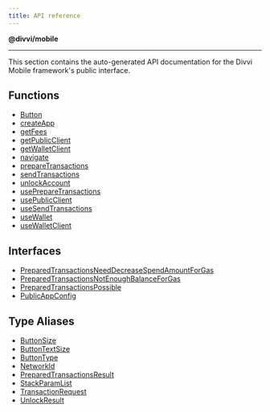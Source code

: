 ```yaml
---
title: API reference
---
```


**@divvi/mobile**

---

This section contains the auto-generated API documentation for the Divvi Mobile framework's public interface.

## Functions

- [Button](./functions/Button)
- [createApp](./functions/createApp)
- [getFees](./functions/getFees)
- [getPublicClient](./functions/getPublicClient)
- [getWalletClient](./functions/getWalletClient)
- [navigate](./functions/navigate)
- [prepareTransactions](./functions/prepareTransactions)
- [sendTransactions](./functions/sendTransactions)
- [unlockAccount](./functions/unlockAccount)
- [usePrepareTransactions](./functions/usePrepareTransactions)
- [usePublicClient](./functions/usePublicClient)
- [useSendTransactions](./functions/useSendTransactions)
- [useWallet](./functions/useWallet)
- [useWalletClient](./functions/useWalletClient)

## Interfaces

- [PreparedTransactionsNeedDecreaseSpendAmountForGas](./interfaces/PreparedTransactionsNeedDecreaseSpendAmountForGas)
- [PreparedTransactionsNotEnoughBalanceForGas](./interfaces/PreparedTransactionsNotEnoughBalanceForGas)
- [PreparedTransactionsPossible](./interfaces/PreparedTransactionsPossible)
- [PublicAppConfig](./interfaces/PublicAppConfig)

## Type Aliases

- [ButtonSize](./type-aliases/ButtonSize)
- [ButtonTextSize](./type-aliases/ButtonTextSize)
- [ButtonType](./type-aliases/ButtonType)
- [NetworkId](./type-aliases/NetworkId)
- [PreparedTransactionsResult](./type-aliases/PreparedTransactionsResult)
- [StackParamList](./type-aliases/StackParamList)
- [TransactionRequest](./type-aliases/TransactionRequest)
- [UnlockResult](./type-aliases/UnlockResult)



<EditPage editUrl="https://github.com/divvi-xyz/divvi-mobile/edit/main/docs/reference/README.md" />
